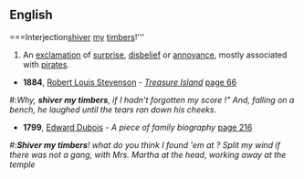 ==English==
{{wikipedia}}
===Interjection'''
'''[[shiver]] [[my]] [[timbers]]!'''

# An [[exclamation]] of [[surprise]], [[disbelief]] or [[annoyance]], mostly associated with [[pirate]]s.
*'''1884''', [[w:Robert Louis Stevenson|Robert Louis Stevenson]] - ''[[w:Treasure Island|Treasure Island]]'' [http://books.google.co.uk/books?id=bAYGAAAAQAAJ&q=%22shiver+my+timbers%22+date:1800-1900&dq=%22shiver+my+timbers%22+date:1800-1900&lr=&as_brr=0&pgis=1 page 66]
#:''Why, '''shiver my timbers''', if I hadn't forgotten my score !" And, falling on a bench, 
he laughed until the tears ran down his cheeks. ''
*'''1799''', [[w:Edward Dubois|Edward Dubois]] - '' A piece of family biography '' [http://books.google.co.uk/books?id=v60BAAAAQAAJ&q=%22shiver+my+timbers%22+date:1600-1800&dq=%22shiver+my+timbers%22+date:1600-1800&lr=&as_brr=0&pgis=1 page 216]
#:'''''Shiver my timbers'''! what do you think I found 'em at ? Split my wind if there was 
not a gang, with Mrs. Martha at the head, working away at the temple ''